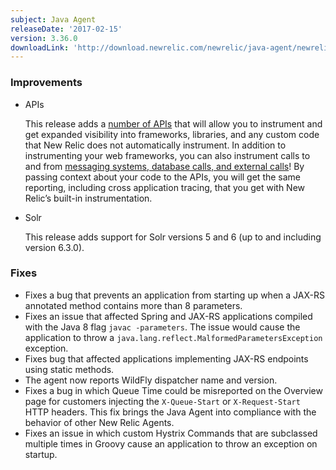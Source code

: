 ```yaml
---
subject: Java Agent
releaseDate: '2017-02-15'
version: 3.36.0
downloadLink: 'http://download.newrelic.com/newrelic/java-agent/newrelic-agent/3.36.0/'
---
```


### Improvements

* APIs

  This release adds a [number of APIs](https://docs.newrelic.com/docs/agents/java-agent/custom-instrumentation/java-agent-api-guide) that will allow you to instrument and get expanded visibility into frameworks, libraries, and any custom code that New Relic does not automatically instrument. In addition to instrumenting your web frameworks, you can also instrument calls to and from [messaging systems, database calls, and external calls](/docs/agents/java-agent/custom-instrumentation/java-api-overview-instrumenting-external-calls-cat-messaging-datastore-web-frameworks)! By passing context about your code to the APIs, you will get the same reporting, including cross application tracing, that you get with New Relic’s built-in instrumentation.
* Solr

  This release adds support for Solr versions 5 and 6 (up to and including version 6.3.0).

### Fixes

* Fixes a bug that prevents an application from starting up when a JAX-RS annotated method contains more than 8 parameters.
* Fixes an issue that affected Spring and JAX-RS applications compiled with the Java 8 flag `javac -parameters`. The issue would cause the application to throw a `java.lang.reflect.MalformedParametersException` exception.
* Fixes bug that affected applications implementing JAX-RS endpoints using static methods.
* The agent now reports WildFly dispatcher name and version.
* Fixes a bug in which Queue Time could be misreported on the Overview page for customers injecting the `X-Queue-Start` or `X-Request-Start` HTTP headers. This fix brings the Java Agent into compliance with the behavior of other New Relic Agents.
* Fixes an issue in which custom Hystrix Commands that are subclassed multiple times in Groovy cause an application to throw an exception on startup.
